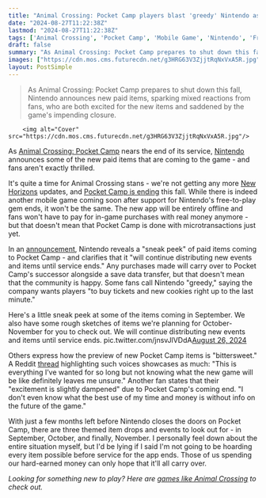```yaml
---
title: "Animal Crossing: Pocket Camp players blast 'greedy' Nintendo as new items roll out despite the game's imminent shutdown"
date: "2024-08-27T11:22:38Z"
lastmod: "2024-08-27T11:22:38Z"
tags: ['Animal Crossing', 'Pocket Camp', 'Mobile Game', 'Nintendo', 'Free-to-Play', 'Microtransactions']
draft: false
summary: "As Animal Crossing: Pocket Camp prepares to shut down this fall, Nintendo announces new paid items, sparking mixed reactions from fans, who are both excited for the new items and saddened by the game's impending closure."
images: ["https://cdn.mos.cms.futurecdn.net/g3HRG63V3ZjjtRqNxVxA5R.jpg"]
layout: PostSimple
---
```

> As Animal Crossing: Pocket Camp prepares to shut down this fall, Nintendo announces new paid items, sparking mixed reactions from fans, who are both excited for the new items and saddened by the game's impending closure.


        <img alt="Cover" src="https://cdn.mos.cms.futurecdn.net/g3HRG63V3ZjjtRqNxVxA5R.jpg"/>
        
As [<u>Animal Crossing: Pocket Camp</u>](https://www.gamesradar.com/animal-crossing-pocket-camp/) nears the end of its service, [<u>Nintendo</u>](https://www.gamesradar.com/platforms/nintendo/) announces some of the new paid items that are coming to the game - and fans aren't exactly thrilled.

It's quite a time for Animal Crossing stans - we're not getting any more [<u>New Horizons</u>](https://www.gamesradar.com/animal-crossing-new-horizons-guide/) updates, and [<u>Pocket Camp is ending</u>](https://www.gamesradar.com/games/animal-crossing/im-still-not-over-new-horizons-and-now-nintendo-is-ending-support-for-another-animal-crossing-game-in-favor-of-a-new-paid-version-with-fewer-features/) this fall. While there is indeed another mobile game coming soon after support for Nintendo's free-to-play gem ends, it won't be the same. The new app will be entirely offline and fans won't have to pay for in-game purchases with real money anymore - but that doesn't mean that Pocket Camp is done with microtransactions just yet.

In an [<u>announcement</u>](https://twitter.com/Pocket_Camp/status/1828000280883151137), Nintendo reveals a "sneak peek" of paid items coming to Pocket Camp - and clarifies that it "will continue distributing new events and items until service ends." Any purchases made will carry over to Pocket Camp's successor alongside a save data transfer, but that doesn't mean that the community is happy. Some fans call Nintendo "greedy," saying the company wants players "to buy tickets and new cookies right up to the last minute."

Here's a little sneak peek at some of the items coming in September. We also have some rough sketches of items we're planning for October-November for you to check out. We will continue distributing new events and items until service ends. pic.twitter.com/jnsvJlVDdA[August 26, 2024](https://twitter.com/Pocket_Camp/status/1828000280883151137)

Others express how the preview of new Pocket Camp items is "bittersweet." A Reddit [<u>thread</u>](https://www.reddit.com/r/ACPocketCamp/comments/1f1jwzy/septembers_preview/) highlighting such voices showcases as much: "This is everything I’ve wanted for so long but not knowing what the new game will be like definitely leaves me unsure." Another fan states that their "excitement is slightly dampened" due to Pocket Camp's coming end. "I don't even know what the best use of my time and money is without info on the future of the game."

With just a few months left before Nintendo closes the doors on Pocket Camp, there are three themed item drops and events to look out for - in September, October, and finally, November. I personally feel down about the entire situation myself, but I'd be lying if I said I'm not going to be hoarding every item possible before service for the app ends. Those of us spending our hard-earned money can only hope that it'll all carry over.

*Looking for something new to play? Here are *[<u><em>games like Animal Crossing</em></u>](https://www.gamesradar.com/games-like-animal-crossing/)* to check out.*
        